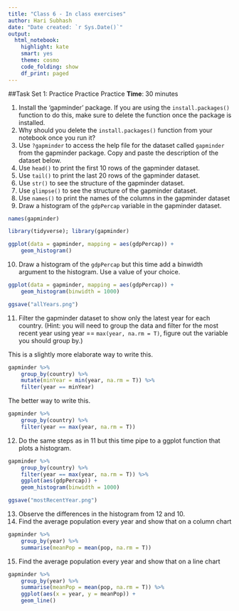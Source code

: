 ```yaml
---
title: "Class 6 - In class exercises"
author: Hari Subhash
date: "Date created: `r Sys.Date()`"
output:
  html_notebook:
    highlight: kate
    smart: yes
    theme: cosmo
    code_folding: show
    df_print: paged
---
```


##Task Set 1: Practice Practice Practice
**Time**: 30 minutes

1. Install the 'gapminder' package. If you are using the `install.packages()` function to do this, make sure to delete the function once the package is installed.
2. Why should you delete the `install.packages()` function from your notebook once you run it?
3. Use `?gapminder` to access the help file for the dataset called `gapminder` from the gapminder package. Copy and paste the description of the dataset below.
4. Use `head()` to print the first 10 rows of the gapminder dataset.
5. Use `tail()` to print the last 20 rows of the gapminder dataset.
6. Use `str()` to see the structure of the gapminder dataset.
7. Use `glimpse()` to see the structure of the gapminder dataset.
8. Use `names()` to print the names of the columns in the gapminder dataset
9. Draw a histogram of the `gdpPercap` variable in the gapminder dataset.

```r
names(gapminder)
```

```r
library(tidyverse); library(gapminder)

ggplot(data = gapminder, mapping = aes(gdpPercap)) +
    geom_histogram()
```


10. Draw a histogram of the `gdpPercap` but this time add a binwidth argument to the histogram. Use a value of your choice.
```r
ggplot(data = gapminder, mapping = aes(gdpPercap)) +
    geom_histogram(binwidth = 1000)

ggsave("allYears.png")
```


11. Filter the gapminder dataset to show only the latest year for each country. (Hint: you will need to group the data and filter for the most recent year using year == `max(year, na.rm = T)`, figure out the variable you should group by.)

This is a slightly more elaborate way to write this.
```r
gapminder %>% 
    group_by(country) %>% 
    mutate(minYear = min(year, na.rm = T)) %>% 
    filter(year == minYear)
```

The better way to write this.

```r
gapminder %>% 
    group_by(country) %>% 
    filter(year == max(year, na.rm = T))
```

12. Do the same steps as in 11 but this time pipe to a ggplot function that plots a histogram.
```r
gapminder %>% 
    group_by(country) %>% 
    filter(year == max(year, na.rm = T)) %>% 
    ggplot(aes(gdpPercap)) +
    geom_histogram(binwidth = 1000)

ggsave("mostRecentYear.png")
```

13. Observe the differences in the histogram from 12 and 10.
14. Find the average population every year and show that on a column chart
```r
gapminder %>% 
    group_by(year) %>% 
    summarise(meanPop = mean(pop, na.rm = T))
```

15. Find the average population every year and show that on a line chart
```r
gapminder %>% 
    group_by(year) %>% 
    summarise(meanPop = mean(pop, na.rm = T)) %>% 
    ggplot(aes(x = year, y = meanPop)) +
    geom_line()
```

